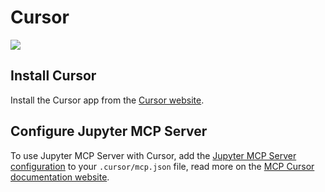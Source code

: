 # Cursor

![](https://assets.datalayer.tech/jupyter-mcp/cursor.png)

## Install Cursor

Install the Cursor app from the [Cursor website](https://www.cursor.com/downloads).

## Configure Jupyter MCP Server

To use Jupyter MCP Server with Cursor, add the [Jupyter MCP Server configuration](/serve) to your `.cursor/mcp.json` file, read more on the [MCP Cursor documentation website](https://docs.cursor.com/context/model-context-protocol#configuring-mcp-servers).
